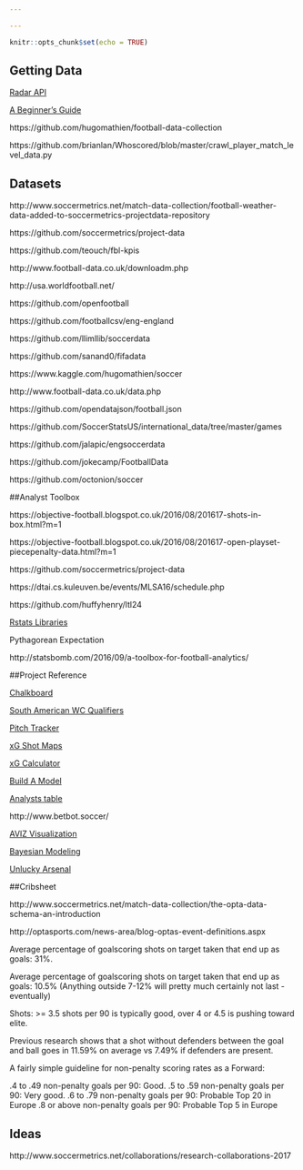 ```yaml
---

---
```


```r
knitr::opts_chunk$set(echo = TRUE)
```

## Getting Data

[Radar API](http://developer.sportradar.com/files/indexSoccer.html#soccer-api-v3)

[A Beginner's Guide](https://sportsdatachallenge.wordpress.com/2016/09/21/a-total-beginners-guide-to-web-scraping-football-data-part-1/)

https://github.com/hugomathien/football-data-collection

https://github.com/brianlan/Whoscored/blob/master/crawl_player_match_level_data.py

## Datasets

http://www.soccermetrics.net/match-data-collection/football-weather-data-added-to-soccermetrics-projectdata-repository

https://github.com/soccermetrics/project-data

https://github.com/teouch/fbl-kpis

http://www.football-data.co.uk/downloadm.php

http://usa.worldfootball.net/

https://github.com/openfootball

https://github.com/footballcsv/eng-england

https://github.com/llimllib/soccerdata

https://github.com/sanand0/fifadata

https://www.kaggle.com/hugomathien/soccer

http://www.football-data.co.uk/data.php

https://github.com/opendatajson/football.json

https://github.com/SoccerStatsUS/international_data/tree/master/games

https://github.com/jalapic/engsoccerdata

https://github.com/jokecamp/FootballData

https://github.com/octonion/soccer

##Analyst Toolbox

https://objective-football.blogspot.co.uk/2016/08/201617-shots-in-box.html?m=1

https://objective-football.blogspot.co.uk/2016/08/201617-open-playset-piecepenalty-data.html?m=1

https://github.com/soccermetrics/project-data

https://dtai.cs.kuleuven.be/events/MLSA16/schedule.php

https://github.com/huffyhenry/ltl24

[Rstats Libraries](https://twitter.com/StatsbyLopez/status/796014026094481408)

Pythagorean Expectation

http://statsbomb.com/2016/09/a-toolbox-for-football-analytics/

##Project Reference

[Chalkboard](https://github.com/neilcharles/chalkboard)

[South American WC Qualifiers](https://public.tableau.com/profile/mathijs.steneker#!/vizhome/xGmapeliminatorias/Matchstats)

[Pitch Tracker](http://johnburnmurdoch.github.io/football-pitch-tracker/)

[xG Shot Maps](https://public.tableau.com/s/profile/paul.riley#!/vizhome/PremierLeague201516xGMap/PremierLeague201516ShotonTargetxGDashboard)

[xG Calculator](https://dannypage.github.io/expected_goals.html)

[Build A Model](http://www.hilltop-analytics.com/build-your-own-football-model/)

[Analysts table](https://hilltop-analytics.shinyapps.io/Analysts-EPL-Table/)

http://www.betbot.soccer/

[AVIZ Visualization](http://www.aviz.fr/soccer)

[Bayesian Modeling](https://github.com/milkha/EPL_KDD)

[Unlucky Arsenal](https://github.com/Torvaney/unlucky-arsenal)

##Cribsheet

http://www.soccermetrics.net/match-data-collection/the-opta-data-schema-an-introduction

http://optasports.com/news-area/blog-optas-event-definitions.aspx

Average percentage of goalscoring shots on target taken that end up as goals: 31%. 

Average percentage of goalscoring shots on target taken that end up as goals: 10.5% (Anything outside 7-12% will pretty much certainly not last - eventually)

Shots: >= 3.5 shots per 90 is typically good, over 4 or 4.5 is pushing toward elite.

Previous research shows that a shot without defenders between the goal and ball goes in 11.59% on average vs 7.49% if defenders are present.

A fairly simple guideline for non-penalty scoring rates as a Forward:

.4 to .49 non-penalty goals per 90: Good.
.5 to .59 non-penalty goals per 90: Very good.
.6 to .79 non-penalty goals per 90: Probable Top 20 in Europe
.8 or above non-penalty goals per 90: Probable Top 5 in Europe

## Ideas

http://www.soccermetrics.net/collaborations/research-collaborations-2017